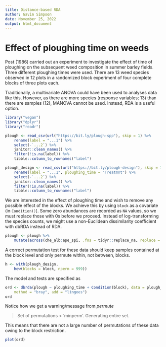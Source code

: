 ```yaml
---
title: Distance-based RDA
author: Gavin Simpson
date: November 25, 2022
output: html_document
---
```


# Effect of ploughing time on weeds

Post (1986) carried out an experiment to investigate the effect of time of ploughing on the subsequent weed composition in summer barley fields. Three different ploughing times were used. There are 13 weed species observed in 12 plots in a randomized block experiment of four complete blocks of three plots each.

Traditionally, a multivariate ANOVA could have been used to analyses data like this. However, as there are more species (response variables; 13) than there are samples (12), MANOVA cannot be used. Instead, RDA is a useful option.

```r
library("vegan")
library("dplyr")
library("readr")

plough <- read_csv(url("https://bit.ly/plough-spp"), skip = 1) %>%
    rename(label = "...1") %>%
    select(-`...2`) %>%
    janitor::clean_names() %>%
    filter(!is.na(label)) %>%
    tibble::column_to_rownames("label")

plough_design <- read_csv(url("https://bit.ly/plough-design"), skip = 1) %>%
    rename(label = "...1", ploughing_time = "Treatmnt") %>%
    select(-`...2`) %>%
    janitor::clean_names() %>%
    filter(!is.na(label)) %>%
    tibble::column_to_rownames("label")
```

We are interested in the effect of ploughing time and wish to remove any possible effect of the blocks. We achieve this by using `block` as a covariate (in `Condition()`). Some zero abundances are recorded as `NA` values, so we must replace those with 0s before we proceed. Instead of log-transforming the species counts, we might use a non-Euclidean dissimilarity coefficient with dbRDA instead of RDA.

```r
plough <- plough %>%
    mutate(across(che_alb:ape_spi, .fns = tidyr::replace_na, replace = 0))
```

A correct permutation test for these data should keep samples contained at the block level and only permute within, not between, blocks.

```r
h <- with(plough_design,
    how(blocks = block, nperm = 999))
```

The model and tests are specified as

```r
ord <- dbrda(plough ~ ploughing_time + Condition(block), data = plough_design,
    method = "bray", add = "lingoes")
ord
```

Notice how we get a warning/message from *permute*

> Set of permutations < 'minperm'. Generating entire set.

This means that there are not a large number of permutations of these data owing to the block restriction.

```r
plot(ord)
```
